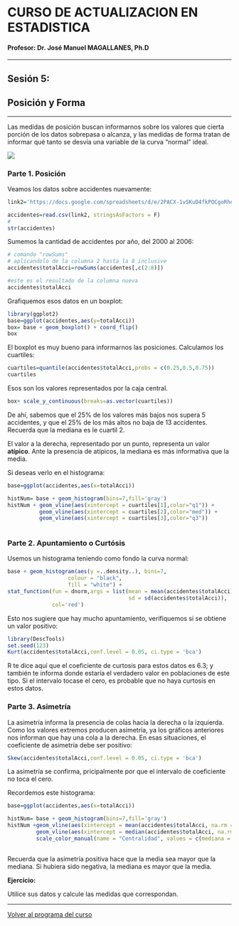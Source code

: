 # CURSO DE ACTUALIZACION EN ESTADISTICA

#### Profesor: Dr. José Manuel MAGALLANES, Ph.D

____

## Sesión 5: 

## **Posición y Forma**

____

Las medidas de posición buscan informarnos sobre los valores que cierta porción de los datos sobrepasa o alcanza, y las medidas de forma tratan de informar qué tanto se desvía una variable de la curva "normal" ideal.

![](pics/normal.png)

### Parte 1. **Posición**

Veamos los datos sobre accidentes nuevamente:

```r
link2='https://docs.google.com/spreadsheets/d/e/2PACX-1vSKuD4fkPOCgoRhefu9cDLzKJe-tkZ8V0EDPihgr2B6PZK3j-MGAfcSyNRQ91hzhuEh_iCebo1-8DWu/pub?gid=1869012038&single=true&output=csv'

accidentes=read.csv(link2, stringsAsFactors = F)
#
str(accidentes)
```



Sumemos la cantidad de accidentes por año, del 2000 al 2006:

```r
# comando "rowSums"
# aplicandolo de la columna 2 hasta la 8 inclusive
accidentes$totalAcci=rowSums(accidentes[,c(2:8)])

#este es el resultado de la columna nueva
accidentes$totalAcci
```

Grafiquemos esos datos en un boxplot:

```r
library(ggplot2)
base=ggplot(accidentes,aes(y=totalAcci))
box= base + geom_boxplot() + coord_flip()
box
```

El boxplot es muy bueno para informarnos las posiciones. Calculamos los cuartiles:

```r
cuartiles=quantile(accidentes$totalAcci,probs = c(0.25,0.5,0.75))
cuartiles
```

Esos son los valores representados por la caja central.
```r
box+ scale_y_continuous(breaks=as.vector(cuartiles))
```

De ahí, sabemos que el 25% de los valores más bajos nos supera 5 accidentes, y que el 25% de los más altos no baja de 13 accidentes. Recuerda que la mediana es le cuartil 2.

El valor a la derecha, representado por un punto, representa un valor **atípico**. Ante la presencia de atípicos, la mediana es más informativa que la media.

Si deseas verlo en el histograma:

```r
base=ggplot(accidentes,aes(x=totalAcci))

histNum= base + geom_histogram(bins=7,fill='gray') 
histNum + geom_vline(aes(xintercept = cuartiles[1],color="q1")) +
          geom_vline(aes(xintercept = cuartiles[2],color="med")) +
          geom_vline(aes(xintercept = cuartiles[3],color="q3"))
  
```

### Parte 2. **Apuntamiento o Curtósis**

Usemos un histograma teniendo como fondo la curva normal:

```r
base + geom_histogram(aes(y =..density..), bins=7,
                   colour = "black", 
                   fill = "white") +
stat_function(fun = dnorm,args = list(mean = mean(accidentes$totalAcci),
                                      sd = sd(accidentes$totalAcci)),
              col='red')
```

Esto nos sugiere que hay mucho apuntamiento, verifiquemos si se obtiene un valor positivo:
```r
library(DescTools)
set.seed(123)
Kurt(accidentes$totalAcci,conf.level = 0.05, ci.type = 'bca')
```

R te dice aquí que el coeficiente de curtosis para estos datos es 6.3; y también te informa donde estaría el verdadero valor en poblaciones de este tipo. Si el intervalo tocase el cero, es probable que no haya curtosis en estos datos.


### Parte 3. **Asimetría**

La asimetría informa la presencia de colas hacia la derecha o la izquierda. Como los valores extremos producen asimetría, ya los gráficos anteriores nos informan que hay una cola a la derecha. En esas situaciones, el coeficiente de asimetría debe ser positivo:
```r
Skew(accidentes$totalAcci,conf.level = 0.05, ci.type = 'bca')
```

La asimetría se confirma, pricipalmente por que el intervalo de coeficiente no toca el cero.

Recordemos este histograma:

```r
base=ggplot(accidentes,aes(x=totalAcci))

histNum= base + geom_histogram(bins=7,fill='gray') 
histNum +geom_vline(aes(xintercept = mean(accidentes$totalAcci, na.rm = T),color="media")) +
         geom_vline(aes(xintercept = median(accidentes$totalAcci, na.rm = T),color="mediana")) +
         scale_color_manual(name = "Centralidad", values = c(mediana = "blue", media = "red"))
  
```

Recuerda que la asimetría positiva hace que la media sea mayor que la mediana. Si hubiera sido negativa, la mediana es mayor que la media.

**Ejercicio:**

Utilice sus datos y calcule las medidas que correspondan.

____

[Volver al programa del curso](https://coursesandtutorials.github.io/Estadistica/)

